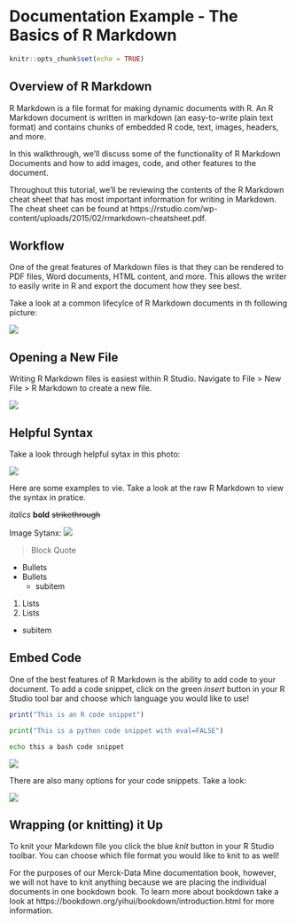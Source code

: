 # Documentation Example - The Basics of R Markdown
```r
knitr::opts_chunk$set(echo = TRUE)
```

## Overview of R Markdown

R Markdown is a file format for making dynamic documents with R. An R Markdown document is written in markdown (an easy-to-write plain text format) and contains chunks of embedded R code, text, images, headers, and more. 

In this walkthrough, we'll discuss some of the functionality of R Markdown Documents and how to add images, code, and other features to the document. 

Throughout this tutorial, we'll be reviewing the contents of the R Markdown cheat sheet that has most important information for writing in Markdown. The cheat sheet can be found at https://rstudio.com/wp-content/uploads/2015/02/rmarkdown-cheatsheet.pdf.

## Workflow

One of the great features of Markdown files is that they can be rendered to PDF files, Word documents, HTML content, and more. This allows the writer to easily write in R and export the document how they see best.

Take a look at a common lifecylce of R Markdown documents in th following picture:

![](images/workflow.png)

## Opening a New File

Writing R Markdown files is easiest within R Studio. Navigate to File > New File > R Markdown to create a new file.

![](images/open.png)

## Helpful Syntax

Take a look through helpful sytax in this photo:

![](images/syntax.png)

Here are some examples to vie. Take a look at the raw R Markdown to view the syntax in pratice.

*italics* 
**bold**
~~strikethrough~~

Image Sytanx: ![](path/to/image.png)

> Block Quote

* Bullets
* Bullets
  + subitem
  
1. Lists
2. Lists
  + subitem

## Embed Code

One of the best features of R Markdown is the ability to add code to your document. To add a code snippet, click on the green *insert* button in your R Studio tool bar and choose which language you would like to use!

```r
print("This is an R code snippet")
```

```python
print("This is a python code snippet with eval=FALSE")
```

```bash
echo this a bash code snippet
```


![](images/code.png)

There are also many options for your code snippets. Take a look:

![](images/options.png)

## Wrapping (or knitting) it Up

To knit your Markdown file you click the blue *knit* button in your R Studio toolbar. You can choose which file format you would like to knit to as well! 

For the purposes of our Merck-Data Mine documentation book, however, we will not have to knit anything because we are placing the individual documents in one bookdown book. To learn more about bookdown take a look at https://bookdown.org/yihui/bookdown/introduction.html for more information.